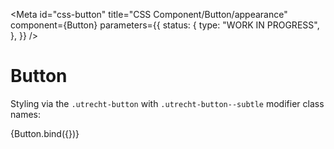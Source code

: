 <!-- @license CC0-1.0 -->


<Meta
  id="css-button"
  title="CSS Component/Button/appearance"
  component={Button}
  parameters={{
    status: {
      type: "WORK IN PROGRESS",
    },
  }}
/>

# Button

Styling via the `.utrecht-button` with `.utrecht-button--subtle` modifier class names:

<Canvas>
  <Story
    name="subtle"
    args={{
      appearance: "subtle-button",
      textContent: "Subtle button",
      type: "button",
    }}
  >
    {Button.bind({})}
  </Story>
</Canvas>
